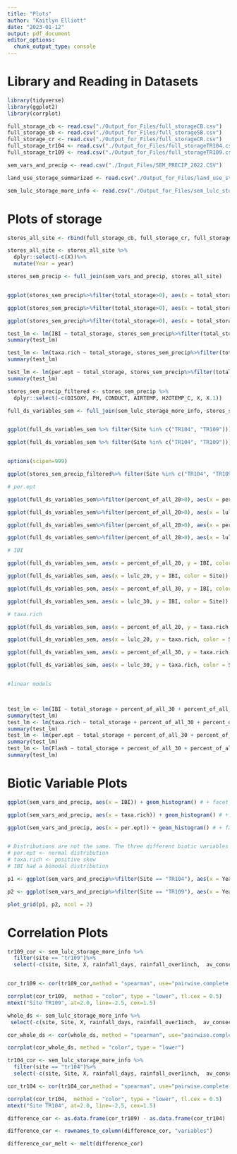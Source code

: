 ```yaml
---
title: "Plots"
author: "Kaitlyn Elliott"
date: "2023-01-12"
output: pdf_document
editor_options: 
  chunk_output_type: console
---
```

# Library and Reading in Datasets

```r

library(tidyverse)
library(ggplot2)
library(corrplot)

full_storage_cb <- read.csv("./Output_for_Files/full_storageCB.csv")
full_storage_sb <- read.csv("./Output_for_Files/full_storageSB.csv")
full_storage_cr <- read.csv("./Output_for_Files/full_storageCR.csv")
full_storage_tr104 <- read.csv("./Output_for_Files/full_storageTR104.csv")
full_storage_tr109 <- read.csv("./Output_for_Files/full_storageTR109.csv")

sem_vars_and_precip <- read.csv("./Input_Files/SEM_PRECIP_2022.CSV")

land_use_storage_summarized <- read.csv("./Output_for_Files/land_use_storage_summary_by_site_year.csv")

sem_lulc_storage_more_info <- read.csv("./Output_for_Files/sem_lulc_storage_more_info.csv")

```

# Plots of storage

```r

stores_all_site <- rbind(full_storage_cb, full_storage_cr, full_storage_sb, full_storage_tr104, full_storage_tr109)

stores_all_site <- stores_all_site %>%
  dplyr::select(-c(X))%>%
  mutate(Year = year)

stores_sem_precip <- full_join(sem_vars_and_precip, stores_all_site) 


ggplot(stores_sem_precip%>%filter(total_storage>0), aes(x = total_storage, y = IBI, color = Site)) + geom_point() + geom_smooth(method = "lm", se = FALSE) 

ggplot(stores_sem_precip%>%filter(total_storage>0), aes(x = total_storage, y = taxa.rich, color = Site)) + geom_point() + geom_smooth(method = "lm", se = FALSE)

ggplot(stores_sem_precip%>%filter(total_storage>0), aes(x = total_storage, y = per.ept, color = Site)) + geom_point() + geom_smooth(method = "lm", se = FALSE)

test_lm <- lm(IBI ~ total_storage, stores_sem_precip%>%filter(total_storage>0))
summary(test_lm)

test_lm <- lm(taxa.rich ~ total_storage, stores_sem_precip%>%filter(total_storage>0))
summary(test_lm)

test_lm <- lm(per.ept ~ total_storage, stores_sem_precip%>%filter(total_storage>0))
summary(test_lm)


```


```r

stores_sem_precip_filtered <- stores_sem_precip %>%
  dplyr::select(-c(DISOXY, PH, CONDUCT, AIRTEMP, H2OTEMP_C, X, X.1))

full_ds_variables_sem <- full_join(sem_lulc_storage_more_info, stores_sem_precip_filtered)


ggplot(full_ds_variables_sem %>% filter(Site %in% c("TR104", "TR109"))) + geom_point(aes(x = Year, y = lulc_20, color = Site)) 

ggplot(full_ds_variables_sem %>% filter(Site %in% c("TR104", "TR109"))) + geom_point(aes(x = Year, y = lulc_30, color = Site)) 


options(scipen=999)

ggplot(stores_sem_precip_filtered%>% filter(Site %in% c("TR104", "TR109")))+ geom_point(aes(x = year, y = total_storage, color = Site)) + labs(x = "", y = "Storage Provided by BMPs (ft^3)")

# per.ept

ggplot(full_ds_variables_sem%>%filter(percent_of_all_20>0), aes(x = percent_of_all_20, y = per.ept, color = Site)) + geom_point() + geom_smooth(method = "lm", se = F) + labs(x = "% Impervious Entering BMPs", y = "Percent EPT")

ggplot(full_ds_variables_sem%>%filter(percent_of_all_20>0), aes(x = lulc_20, y = per.ept, color = Site)) + geom_point() + geom_smooth(method = "lm", se = F) + labs(x = "Area Impervious Entering BMPs (ft^2)", y = "Percent EPT")

ggplot(full_ds_variables_sem%>%filter(percent_of_all_20>0), aes(x = percent_of_all_30, y = per.ept, color = Site)) + geom_point() + geom_smooth(method = "lm", se = F)+ labs(x = "% Barren Entering BMPs", y = "Percent EPT")

ggplot(full_ds_variables_sem%>%filter(percent_of_all_20>0), aes(x = lulc_30, y = per.ept, color = Site)) + geom_point() + geom_smooth(method = "lm", se = F)+ labs(x = "Area Barren Entering BMPs (ft^2)", y = "Percent EPT")

# IBI

ggplot(full_ds_variables_sem, aes(x = percent_of_all_20, y = IBI, color = Site)) + geom_point() + geom_smooth(method = "lm", se = F)+ labs(x = "% Impervious Entering BMPs", y = "IBI")

ggplot(full_ds_variables_sem, aes(x = lulc_20, y = IBI, color = Site)) + geom_point() + geom_smooth(method = "lm", se = F)+ labs(x = "Area Impervious Entering BMPs (ft^2)", y = "IBI")

ggplot(full_ds_variables_sem, aes(x = percent_of_all_30, y = IBI, color = Site)) + geom_point() + geom_smooth(method = "lm", se = F)+ labs(x = "% Barren Entering BMPs", y = "IBI")

ggplot(full_ds_variables_sem, aes(x = lulc_30, y = IBI, color = Site)) + geom_point() + geom_smooth(method = "lm", se = F)+ labs(x = "Area Barren Entering BMPs (ft^2)", y = "IBI")

# taxa.rich

ggplot(full_ds_variables_sem, aes(x = percent_of_all_20, y = taxa.rich, color = Site)) + geom_point() + geom_smooth(method = "lm", se = F)+ labs(x = "% Impervious Entering BMPs", y = "Taxa Richness")

ggplot(full_ds_variables_sem, aes(x = lulc_20, y = taxa.rich, color = Site)) + geom_point() + geom_smooth(method = "lm", se = F)+ labs(x = "Area Impervious Entering BMPs (ft^2)", y = "Taxa Richness")

ggplot(full_ds_variables_sem, aes(x = percent_of_all_30, y = taxa.rich, color = Site)) + geom_point() + geom_smooth(method = "lm", se = F)+ labs(x = "% Barren Entering BMPs", y = "Taxa Richness")

ggplot(full_ds_variables_sem, aes(x = lulc_30, y = taxa.rich, color = Site)) + geom_point() + geom_smooth(method = "lm", se = F)+ labs(x = "Area Barren Entering BMPs (ft^2)", y = "Taxa Richness")


#linear models



test_lm <- lm(IBI ~ total_storage + percent_of_all_30 + percent_of_all_20, full_ds_variables_sem)
summary(test_lm)
test_lm <- lm(taxa.rich ~ total_storage + percent_of_all_30 + percent_of_all_20, full_ds_variables_sem)
summary(test_lm)
test_lm <- lm(per.ept ~ total_storage + percent_of_all_30 + percent_of_all_20, full_ds_variables_sem)
summary(test_lm)
test_lm <- lm(Flash ~ total_storage + percent_of_all_30 + percent_of_all_20, full_ds_variables_sem)
summary(test_lm)

```

# Biotic Variable Plots

```r

ggplot(sem_vars_and_precip, aes(x = IBI)) + geom_histogram() # + facet_wrap("Site")

ggplot(sem_vars_and_precip, aes(x = taxa.rich)) + geom_histogram() # + facet_wrap("Site")

ggplot(sem_vars_and_precip, aes(x = per.ept)) + geom_histogram() # + facet_wrap("Site")


# Distributions are not the same. The three different biotic variables do not tell the same information
# per.ept <- normal distribution
# taxa.rich <- positive skew
# IBI had a bimodal distribution

p1 <- ggplot(sem_vars_and_precip%>%filter(Site == "TR104"), aes(x = Year)) + geom_line(aes(y = IBI), color = "green")+ geom_line(aes(y = per.ept), color = "purple")+ geom_line(aes(y = taxa.rich), color = "blue") + geom_vline(aes(xintercept = 2003), linetype = "dotdash")+ geom_vline(aes(xintercept = 2012), linetype = "dotdash") + labs(title = "TR104", y = "", x="")

p2 <- ggplot(sem_vars_and_precip%>%filter(Site == "TR109"), aes(x = Year)) + geom_line(aes(y = IBI), color = "green")+ geom_line(aes(y = per.ept), color = "purple")+ geom_line(aes(y = taxa.rich), color = "blue")+ geom_vline(aes(xintercept = 2008), linetype = "dotdash")+ geom_vline(aes(xintercept = 2016), linetype = "dotdash") + labs(title = "TR109", y = "", x="")

plot_grid(p1, p2, ncol = 2)

```

# Correlation Plots

```r

tr109_cor <- sem_lulc_storage_more_info %>%
  filter(site == "tr109")%>%
  select(-c(site, Site, X, rainfall_days, rainfall_over1inch,  av_consec_rainday, CONDUCT, DISOXY, PH,AIRTEMP,percentile_90th, MON_TYPE, Month, MonitoringTime, site_name,ml18, ml13, ml14, ml15, ml16, ml17, X._SAT))


cor_tr109 <- cor(tr109_cor,method = "spearman", use="pairwise.complete.obs")

corrplot(cor_tr109,  method = "color", type = "lower", tl.cex = 0.5)
mtext("Site TR109", at=2.0, line=-2.5, cex=1.5)

whole_ds <- sem_lulc_storage_more_info %>%
 select(-c(site, Site, X, rainfall_days, rainfall_over1inch,  av_consec_rainday, CONDUCT, DISOXY, PH,AIRTEMP,percentile_90th, MON_TYPE, Month, MonitoringTime, site_name,ml18, ml13, ml14, ml15, ml16, ml17, X._SAT))

cor_whole_ds <- cor(whole_ds, method = "spearman", use="pairwise.complete.obs")

corrplot(cor_whole_ds, method = "color", type = "lower")

tr104_cor <- sem_lulc_storage_more_info %>%
  filter(site == "tr104")%>%
  select(-c(site, Site, X, rainfall_days, rainfall_over1inch,  av_consec_rainday, CONDUCT, DISOXY, PH,AIRTEMP,percentile_90th, MON_TYPE, Month, MonitoringTime, site_name,ml18, ml13, ml14, ml15, ml16, ml17, X._SAT))

cor_tr104 <- cor(tr104_cor,method = "spearman", use="pairwise.complete.obs")

corrplot(cor_tr104,  method = "color", type = "lower", tl.cex = 0.5)
mtext("Site TR104", at=2.0, line=-2.5, cex=1.5)

difference_cor <- as.data.frame(cor_tr109) - as.data.frame(cor_tr104)

difference_cor <- rownames_to_column(difference_cor, "variables")

difference_cor_melt <- melt(difference_cor)


```

